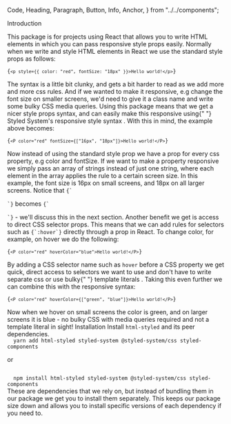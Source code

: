   Code,
  Heading,
  Paragraph,
  Button,
  Info,
  Anchor,
} from "../../components";

<Heading mb={1}>Introduction</Heading>

<Paragraph>
  This package is for projects using React that allows you to write HTML
  elements in which you can pass responsive style props easily. Normally when we
  write and style HTML elements in React we use the standard style props as
  follows:
</Paragraph>

<Code>{`<p style={{ color: "red", fontSize: "18px" }}>Hello world!</p>`}</Code>

<Paragraph>
  The syntax is a little bit clunky, and gets a bit harder to read as we add
  more and more css rules. And if we wanted to make it responsive, e.g change
  the font size on smaller screens, we'd need to give it a class name and write
  some bulky CSS media queries.
</Paragraph>

<Paragraph mt={0}>
  Using this package means that we get a nicer style props syntax, and can
  easily make this responsive using{" "}
  <Anchor href="https://styled-system.com/responsive-styles">
    Styled System's responsive style syntax
  </Anchor>
  . With this in mind, the example above becomes:
</Paragraph>

<Code>{`<P color="red" fontSize={["16px", "18px"]}>Hello world!</P>`}</Code>

<Paragraph>
  Now instead of using the standard style prop we have a prop for every css
  property, e.g color and fontSize. If we want to make a property responsive we
  simply pass an array of strings instead of just one string, where each element
  in the array applies the rule to a certain screen size. In this example, the
  font size is 16px on small screens, and 18px on all larger screens. Notice
  that <Code inline>{`<p>`}</Code> becomes <Code inline>{`<P>`}</Code> - we'll
  discuss this in the next section.
</Paragraph>

<Paragraph>
  Another benefit we get is access to direct CSS selector props. This means that
  we can add rules for selectors such as <Code inline>{`:hover`}</Code> directly
  through a prop in React. To change color, for example, on hover we do the
  following:
</Paragraph>

<Code>{`<P color="red" hoverColor="blue">Hello world!</P>`}</Code>

<Paragraph>
  By adding a CSS selector name such as <Code inline>hover</Code> before a CSS
  property we get quick, direct access to selectors we want to use and don't
  have to write separate css or use bulky{" "}
  <Anchor href="https://styled-components.com/docs/basics#pseudoelements-pseudoselectors-and-nesting">
    template literals
  </Anchor>
  . Taking this even further we can combine this with the responsive syntax:
</Paragraph>

<Code>{`<P color="red" hoverColor={["green", "blue"]}>Hello world!</P>`}</Code>

<Paragraph>
  Now when we hover on small screens the color is green, and on larger screens
  it is blue - no bulky CSS with media queries required and not a template
  literal in sight!
</Paragraph>

<Heading mt={5} mb={1}>
  Installation
</Heading>

<Paragraph>
  Install <Code inline>html-styled</Code> and its peer dependencies.
</Paragraph>

<Code>
  yarn add html-styled styled-system @styled-system/css styled-components
</Code>

<Paragraph>or</Paragraph>

<Code mb={4}>
  npm install html-styled styled-system @styled-system/css styled-components
</Code>

<Info title="What are peer dependencies?">
  These are dependencies that we rely on, but instead of bundling them in our
  package we get you to install them separately. This keeps our package size
  down and allows you to install specific versions of each dependency if you
  need to.
</Info>
